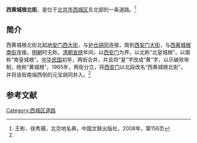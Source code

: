 {{Coord|39.92372|116.37102|type:landmark_region:CN-11_source:GoogleMaps|display=title}}
{{Infobox China Road
|路牌类型 = Beijing
|道路方向 = NS
|中文道路名称 = 西黄城根北街
|道路名称拼音 = XIHUANGCHENGGEN BEIJIE
|图片 = Xihuangchenggen North St at Xi'anmen St (20210414143106).jpg
|图片说明 = 西黄城根北街南端（2021年4月）
|道路属性 = 
|道路总长度 = 
|车速限制 = 
|行车线数量 = 
|所在地区 = [[北京市|北京市]][[西城区|西城区]]
|起点 = [[地安门西大街|地安门西大街]]
|终点 = [[西安门|西安门]]（[[西安门大街|西安门大街]]）
|路段主要建筑 = [[北京市第四中学|北京市第四中学]]<br/>[[北京市西城区黄城根小学|北京市西城区黄城根小学]]<br/>[[全国人大会议中心|全国人大会议中心]]<br/>[[北京大学第一医院|北京大学第一医院]]<br/>[[北京市第三十九中学|北京市第三十九中学]]
}}

'''西黄城根北街'''，是位于[[北京市|北京市]][[西城区|西城区]]东北部的一条道路。<ref name=bjdmd>王彬、徐秀珊，北京地名典，中国文联出版社，2008年，第156页</ref>

==简介==
西黄城根北街北起[[地安门西大街|地安门西大街]]，与[[护仓胡同|护仓胡同]]连接，南到[[西安门大街|西安门大街]]，与[[西黄城根南街|西黄城根南街]]连接。[[明朝|明朝]]时无称。[[清朝|清朝]][[宣统|宣统]]年间，以[[西安门|西安门]]为界，以北称“北皇城根”，以南称“南皇城根”。[[中华民国|中华民国]]初年，两街合并，并且将“皇”字改成“黄”字，以示破除帝制，统称“黄城根”。1965年，两街分立，将[[西安门|西安门]]以北段改名“西黄城根北街”，并将该街南端西侧的元宝胡同并入。<ref name=bjdmd/>

==参考文献==
{{reflist}}

[[Category:西城区道路|Category:西城区道路]]